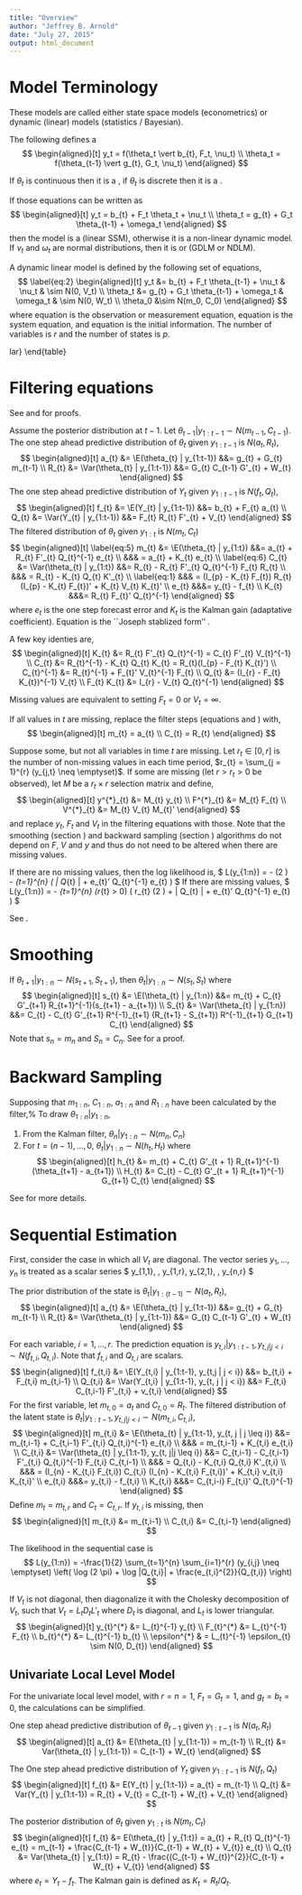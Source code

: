 ```yaml
---
title: "Overview"
author: "Jeffrey B. Arnold"
date: "July 27, 2015"
output: html_document
---
```


$$
\DeclareMathOperator{\E}{E}
\DeclareMathOperator{\Var}{Var}
$$

# Model Terminology

These models are called either state space models (econometrics) or
dynamic (linear) models (statistics / Bayesian).

The following defines a \emph{state space model} 
$$
  \begin{aligned}[t]
    y_t = f(\theta_t \vert  b_{t}, F_t, \nu_t) \\
    \theta_t = f(\theta_{t-1} \vert g_{t},  G_t, \nu_t)
  \end{aligned}
$$

If $\theta_t$ is continuous then it is a \emph{continuous state space
model}, if $\theta_t$ is discrete then it is a \emph{discrete state
space model}.

If those equations can be written as 
$$
\begin{aligned}[t]
y_t = b_{t} + F_t \theta_t + \nu_t \\
\theta_t = g_{t} + G_t \theta_{t-1} + \omega_t
\end{aligned}
$$
then the model is a \emph{Dynamic Linear Model (DLM)} (linear SSM), otherwise it is a non-linear dynamic model.
If $\nu_t$ and $\omega_t$ are normal distributions, then it is \emph{Guassian} or \emph{Normal Dynamic Linear Model} (GDLM or NDLM). 

A dynamic linear model is defined by the following set of equations,
$$
\label{eq:2}
\begin{aligned}[t]
  y_t &= b_{t} + F_t \theta_{t-1} + \nu_t & \nu_t & \sim N(0, V_t) \\
  \theta_t &= g_{t} + G_t \theta_{t-1} + \omega_t & \omega_t & \sim N(0, W_t) \\
  \theta_0 &\sim N(m_0, C_0)
\end{aligned}
$$
where equation \ref{eq:2} is the observation or measurement equation,
equation \ref{eq:3} is the system equation, 
and equation \ref{eq:4} is the initial information.
The number of variables is $r$ and the number of states is $p$.

\begin{table}
  \centering
  \begin{tabular}[c]{@{}ll@{}}
    \hline\noalign{\medskip}
    matrix & dimensions
    \\\noalign{\medskip}
    \hline\noalign{\medskip}
    $F_t$ & $r \times p$
    \\\noalign{\medskip}
    $G_t$ & $p \times p$
    \\\noalign{\medskip}
    $V_t$ & $r \times r$
    \\\noalign{\medskip}
    $W_t$ & $p \times p$
    \\\noalign{\medskip}
    $C_0$ & $p \times p$
    \\\noalign{\medskip}
    \hline
  \end{tabular}
\end{table}

\begin{table}
  \centering
  \begin{tabular}[c]{@{}ll@{}}
    \hline\noalign{\medskip}
    vector & dimensions
    \\\noalign{\medskip}
    \hline\noalign{\medskip}
    $Y_t$ & $r$
    \\\noalign{\medskip}
    $\theta_t$ & $p$
    \\\noalign{\medskip}
    $b_t$ & $r$
    \\\noalign{\medskip}
    $\nu_t$ & $r$
    \\\noalign{\medskip}
    $g_t$ & $p$\
    \\\noalign{\medskip}
    $\omega_t$ & $p$
    \\\noalign{\medskip}
    $m_0$ & $p$
    \\\noalign{\medskip}
    \hline
  \end{tabular}
\end{table}


# Filtering equations

See \textcite[Chapter 2.7, p. 53]{PetrisPetroneEtAl2009} and \textcite[Chapter 4]{WestHarrison1997} for proofs.

Assume the posterior distribution at $t-1$. 
Let $\theta_{t-1} | y_{1:t-1} \sim N(m_{t-1}, C_{t-1})$.
The one step ahead predictive distribution of $\theta_{t}$ given $y_{1:t-1}$ is $N(a_{t}, R_{t})$,
$$
\begin{aligned}[t]
  a_{t} &= \E(\theta_{t} | y_{1:t-1}) &&= g_{t} + G_{t} m_{t-1} \\
  R_{t} &= \Var(\theta_{t} | y_{1:t-1}) &&= G_{t} C_{t-1} G'_{t} + W_{t}
\end{aligned}
$$
The one step ahead predictive distribution of $Y_{t}$ given $y_{1:t-1}$ is $N(f_{t}, Q_{t})$,
$$
\begin{aligned}[t]
  f_{t} &= \E(Y_{t} | y_{1:t-1}) &&= b_{t} + F_{t} a_{t} \\
  Q_{t} &= \Var(Y_{t} | y_{1:t-1}) &&= F_{t} R_{t} F'_{t} + V_{t}
\end{aligned}
$$
The filtered distribution of $\theta_{t}$ given $y_{1:t}$ is $N(m_{t}, C_{t})$
$$
\begin{aligned}[t]
  \label{eq:5}
  m_{t} &= \E(\theta_{t} | y_{1:t}) &&= a_{t} + R_{t} F'_{t} Q_{t}^{-1} e_{t} \\
  &&& = a_{t} + K_{t} e_{t} \\
  \label{eq:6}
  C_{t} &= \Var(\theta_{t} | y_{1:t}) &&= R_{t} - R_{t} F'_{t} Q_{t}^{-1} F_{t} R_{t} \\
  &&& = R_{t} - K_{t} Q_{t} K'_{t} \\
  \label{eq:1}  
  &&& = (I_{p} - K_{t} F_{t}) R_{t} (I_{p} - K_{t} F_{t})' + K_{t} V_{t} K_{t}' \\
  e_{t} &&&= y_{t} - f_{t} \\
  K_{t} &&&= R_{t} F_{t}' Q_{t}^{-1}
\end{aligned}
$$
where $e_{t}$ is the one step forecast error and $K_{t}$ is the Kalman gain (adaptative coefficient).
Equation \ref{eq:1} is the ``Joseph stablized form'' \parencite[3]{Tusell2011}.

\begin{table}
  \centering
  \begin{tabular}[]{ll}
    \hline
    variable & dim \\
    \hline
    $a_{t}$ & $p$ \tabularnewline
    $R_{t}$ & $p, p$ \tabularnewline
    $f_{t}$ & $r$ \tabularnewline
    $Q_{t}$ & $r, r$ \tabularnewline
    $m_{t}$ & $p$ \tabularnewline
    $C_{t}$ & $p, p$ \tabularnewline
    $e_{t}$ & $r$ \tabularnewline
    $K_{t}$ & $p, r$ 
  \end{tabular}
  \label{Dimensions of variables in the filtering equations.}
\end{table}

A few key identies \parencite[106-107]{WestHarrison1997} are,
$$
\begin{aligned}[t]
  K_{t} &= R_{t} F'_{t} Q_{t}^{-1} = C_{t} F'_{t} V_{t}^{-1} \\
  C_{t} &= R_{t}^{-1} - K_{t} Q_{t} K_{t} = R_{t}(I_{p} - F_{t} K_{t}') \\
  C_{t}^{-1} &= R_{t}^{-1} + F_{t}' V_{t}^{-1} F_{t} \\
  Q_{t} &= (I_{r} - F_{t} K_{t})^{-1} V_{t} \\
  F_{t} K_{t} &= I_{r} - V_{t} Q_{t}^{-1}
\end{aligned}
$$
<!-- Replace $a_{t} = G_{t} m_{t - 1} + \E(\omega_{t})$ and --> 

\subsection{Missing Values}

Missing values are equivalent to setting $F_{t} = 0$ or $V_{t} = \infty$.

If all values in $t$ are missing, replace the filter steps (equations \ref{eq:5} and \ref{eq:6}) with,
$$
\begin{aligned}[t]
  m_{t} = a_{t} \\
  C_{t} = R_{t} 
\end{aligned}
$$

Suppose some, but not all variables in time $t$ are missing.
Let $r_{t} \in [0, r]$ is the number of non-missing values in each time period, $r_{t} = \sum_{j = 1}^{r} (y_{j,t} \neq \emptyset)$.
If some are missing (let $r > r_{t} > 0$ be observed), let $M$ be a $r_{t} \times r$ selection matrix and define,
$$
\begin{aligned}[t]
  y^{*}_{t} &= M_{t} y_{t} \\
  F^{*}_{t} &= M_{t} F_{t} \\
  V^{*}_{t} &= M_{t} V_{t} M_{t}'
\end{aligned}
$$
and replace $y_{t}$, $F_{t}$ and $V_{t}$ in the filtering equations with those.
Note that the smoothing (section \ref{sec:smoothing}) and backward sampling (section \ref{sec:backward-sampling}) algorithms do not depend on $F$, $V$ and $y$ and thus do not need to be altered when there are missing values.


\subsection{Likelihood}
\label{sec:likelihood}

If there are no missing values, then the log likelihood is,
$
  L(y_{1:n}) =  - \frac{n r}{2} \log (2 \pi) - \frac{1}{2} \sum_{t=1}^{n}
  \left(
    \log | Q_{t} | + e_{t}' Q_{t}^{-1} e_{t}
  \right)
$
If there are missing values,
$
  L(y_{1:n}) = 
  -\frac{1}{2} \sum_{t=1}^{n} 
  (r_{t} > 0) 
  \left(
    r_{t} \log (2 \pi)
    + \log | Q_{t} | + e_{t}' Q_{t}^{-1} e_{t}
  \right)
$

See \textcite[Chapter 5, p. 57]{KoopmanShephardDoornik2008}.


# Smoothing

If $\theta_{t+1} | y_{1:n} \sim N(s_{t+1}, S_{t+1})$, then $\theta_{t} | y_{1:n} \sim N(s_{t}, S_{t})$ where
$$
\begin{aligned}[t]
  s_{t} &= \E(\theta_{t} | y_{1:n}) &&= m_{t} + C_{t} G'_{t+1} R_{t+1}^{-1}(s_{t+1} - a_{t+1}) \\
  S_{t} &= \Var(\theta_{t} | y_{1:n}) &&= C_{t} - C_{t} G'_{t+1} R^{-1}_{t+1} (R_{t+1} - S_{t+1}) R^{-1}_{t+1} G_{t+1} C_{t}
\end{aligned}
$$
Note that $s_{n} = m_{n}$ and $S_{n} = C_{n}$.
See \textcite[Prop 2.4, p. 61]{PetrisPetroneEtAl2009} for a proof.


# Backward Sampling

Supposing that $m_{1:n}$, $C_{1:n}$, $a_{1:n}$ and $R_{1:n}$ have been calculated by the filter,%
\footnote{No additional adjustment for intercepts is required because they are already incorporated in $a_{t}$}
To draw $\theta_{1:n} | y_{1:n}$,


#. From the Kalman filter, $\theta_{n} | y_{1:n} \sim N(m_{n}, C_{n})$
#. For $t = (n-1), \dots, 0$, $\theta_{t} | y_{1:n} \sim N(h_{t}, H_{t})$ where
    $$
    \begin{aligned}[t]
      h_{t} &= m_{t} + C_{t} G'_{t + 1} R_{t+1}^{-1}(\theta_{t+1} - a_{t+1}) \\
      H_{t} &= C_{t} - C_{t} G'_{t + 1} R_{t+1}^{-1} G_{t+1} C_{t}
    \end{aligned}
    $$

See \textcite[Chapter 4.4.1, p. 161]{PetrisPetroneEtAl2009} for more details.

# Sequential Estimation

First, consider the case in which all $V_{t}$ are diagonal.
The vector series $y_{1}, \dots, y_{n}$ is treated as a scalar series
$
  y_{1,1}, \dots, y_{1,r}, y_{2,1}, \dots, y_{n,r}
$

The prior distribution of the state is $\theta_{t} | y_{1:(t-1)} \sim N(a_{t}, R_{t})$,
$$
\begin{aligned}[t]
  a_{t} &= \E(\theta_{t} | y_{1:t-1}) &&= g_{t} + G_{t} m_{t-1} \\
  R_{t} &= \Var(\theta_{t} | y_{1:t-1}) &&= G_{t} C_{t-1} G'_{t} + W_{t}
\end{aligned}
$$

For each variable, $i = 1, \dots, r$.
The prediction equation is $y_{t,i} | y_{1:t-1}, y_{t,j|j < i} \sim N(f_{t,i}, Q_{t,i})$.
Note that $f_{t,i}$ and $Q_{t,i}$ are scalars.
$$
\begin{aligned}[t]
  f_{t,i} &= \E(Y_{t,i} | y_{1:t-1}, y_{t,j | j < i}) &&= b_{t,i} + F_{t,i} m_{t,i-1} \\
  Q_{t,i} &= \Var(Y_{t,i} | y_{1:t-1}, y_{t, j | j < i}) &&= F_{t,i} C_{t,i-1} F'_{t,i} + v_{t,i}
\end{aligned}
$$
For the first variable, let $m_{t,0} = a_{t}$ and $C_{t,0} = R_{t}$.
The filtered distribution of the latent state is $\theta_{t} | y_{1:t-1}, y_{t,j|j < i} \sim N(m_{t,i}, C_{t,i})$,
$$
\begin{aligned}[t]
  m_{t,i} &= \E(\theta_{t} | y_{1:t-1}, y_{t, j | j \leq i}) &&= m_{t,i-1} + C_{t,i-1} F'_{t,i} Q_{t,i}^{-1} e_{t,i} \\
  &&& = m_{t,i-1} + K_{t,i} e_{t,i} \\
  C_{t,i} &= \Var(\theta_{t} | y_{1:t-1}, y_{t, j|j \leq i}) &&= C_{t,i-1} - C_{t,i-1} F'_{t,i} Q_{t,i}^{-1} F_{t,i} C_{t,i-1} \\
  &&& = Q_{t,i} - K_{t,i} Q_{t,i} K'_{t,i} \\  
  &&& = (I_{n} - K_{t,i} F_{t,i}) C_{t,i} (I_{n} - K_{t,i} F_{t,i})' + K_{t,i} v_{t,i} K_{t,i}' \\
  e_{t,i} &&&= y_{t,i} - f_{t,i} \\
  K_{t,i} &&&= C_{t,i-i} F_{t,i}' Q_{t,i}^{-1}
\end{aligned}
$$
Define $m_{t} = m_{t,r}$ and $C_{t} = C_{t,r}$.
If $y_{t,i}$ is missing, then 
$$
\begin{aligned}[t]
  m_{t,i} &= m_{t,i-1} \\
  C_{t,i} &= C_{t,i-1}
\end{aligned}
$$

The likelihood in the sequential case is
$$
  L(y_{1:n}) = -\frac{1}{2} \sum_{t=1}^{n} \sum_{i=1}^{r} (y_{i,j} \neq \emptyset)
  \left( 
    \log (2 \pi) + \log |Q_{t,i}| + \frac{e_{t,i}^{2}}{Q_{t,i}} 
  \right)
$$

If $V_{t}$ is not diagonal, then diagonalize it with the Cholesky decomposition of $V_{t}$, such that $V_{t} = L_{t} D_{t} L'_{t}$ where $D_{t}$ is diagonal, and $L_{t}$ is lower triangular.
$$
\begin{aligned}[t]
  y_{t}^{*} &= L_{t}^{-1} y_{t} \\
  F_{t}^{*} &= L_{t}^{-1} F_{t} \\
  b_{t}^{*} &= L_{t}^{-1} b_{t} \\
  \epsilon^{*} & = L_{t}^{-1} \epsilon_{t}  \sim N(0, D_{t})
\end{aligned}
$$



## Univariate Local Level Model

For the univariate local level model, with $r = n = 1$, $F_{t} = G_{t} = 1$,
and $g_{t} = b_{t} = 0$, the calculations can be simplified.

One step ahead predictive distribution of $\theta_{t-1}$ given $y_{1:t-1}$ is $N(a_{t}, R_{t})$
$$
\begin{aligned}[t]
  a_{t} &= E(\theta_{t} | y_{1:t-1}) = m_{t-1} \\
  R_{t} &= Var(\theta_{t} | y_{1:t-1}) = C_{t-1} + W_{t}
\end{aligned}
$$

The One step ahead predictive distribution of $Y_{t}$ given $y_{1:t-1}$ is $N(f_{t}, Q_{t})$
$$
\begin{aligned}[t]
  f_{t} &= E(Y_{t} | y_{1:t-1}) = a_{t} = m_{t-1} \\
  Q_{t} &= Var(Y_{t} | y_{1:t-1}) = R_{t} + V_{t} = C_{t-1} + W_{t} + V_{t}
\end{aligned}
$$

The posterior distribution of $\theta_{t}$ given $y_{1:t}$ is $N(m_{t}, C_{t})$
$$
\begin{aligned}[t]
  f_{t} &= E(\theta_{t} | y_{1:t}) = a_{t} + R_{t} Q_{t}^{-1} e_{t} = m_{t-1} + \frac{C_{t-1} + W_{t}}{C_{t-1} + W_{t} + V_{t}} e_{t} \\
  Q_{t} &= Var(\theta_{t} | y_{1:t}) = R_{t} - \frac{(C_{t-1} + W_{t})^{2}}{C_{t-1} + W_{t} + V_{t}}
\end{aligned}
$$
where $e_{t} = Y_{t} - f_{t}$. The Kalman gain is defined as $K_{t} = R_{t} / Q_{t}$.
